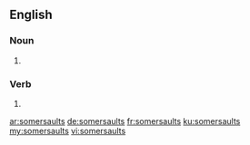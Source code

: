 ==English==

===Noun===
{{head|en|plural}}

# {{plural of|somersault|lang=en}}

===Verb===
{{head|en}}

# {{en-third-person singular of|somersault}}

[[ar:somersaults]]
[[de:somersaults]]
[[fr:somersaults]]
[[ku:somersaults]]
[[my:somersaults]]
[[vi:somersaults]]